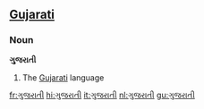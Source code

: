 ==[[Gujarati]]==
===Noun===
'''ગુજરાતી'''

# The [[Gujarati]] language

[[fr:ગુજરાતી]]
[[hi:ગુજરાતી]]
[[it:ગુજરાતી]]
[[nl:ગુજરાતી]]
[[gu:ગુજરાતી]]
